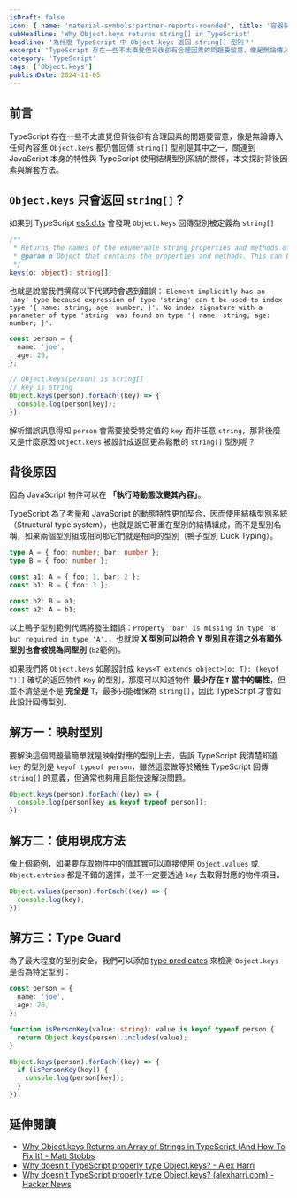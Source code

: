 ```yaml
---
isDraft: false
icon: { name: 'material-symbols:partner-reports-rounded', title: '容器裝載驚嘆號符號' }
subHeadline: 'Why Object.keys returns string[] in TypeScript'
headline: '為什麼 TypeScript 中 Object.keys 返回 string[] 型別？'
excerpt: 'TypeScript 存在一些不太直覺但背後卻有合理因素的問題要留意，像是無論傳入任何內容進 `Object.keys` 都仍會回傳 `string[]` 型別是其中之一，本文探討背後因素與提供不同方向的解套方法供不同情境使用。'
category: 'TypeScript'
tags: ['Object.keys']
publishDate: 2024-11-05
---
```


## 前言

TypeScript 存在一些不太直覺但背後卻有合理因素的問題要留意，像是無論傳入任何內容進 `Object.keys` 都仍會回傳 `string[]` 型別是其中之一，關連到 JavaScript 本身的特性與 TypeScript 使用結構型別系統的關係，本文探討背後因素與解套方法。

## `Object.keys` 只會返回 `string[]`？

如果到 TypeScript [es5.d.ts](https://github.com/microsoft/TypeScript/blob/main/src/lib/es5.d.ts) 會發現 `Object.keys` 回傳型別被定義為 `string[]`

```ts
/**
 * Returns the names of the enumerable string properties and methods of an object.
 * @param o Object that contains the properties and methods. This can be an object that you created or an existing Document Object Model (DOM) object.
 */
keys(o: object): string[];
```

也就是說當我們撰寫以下代碼時會遇到錯誤： `Element implicitly has an 'any' type because expression of type 'string' can't be used to index type '{ name: string; age: number; }'.
  No index signature with a parameter of type 'string' was found on type '{ name: string; age: number; }'.`

```ts del="person[key]"
const person = {
  name: 'joe',
  age: 20,
};

// Object.keys(person) is string[]
// key is string
Object.keys(person).forEach((key) => {
  console.log(person[key]);
});
```

解析錯誤訊息得知 `person` 會需要接受特定值的 `key` 而非任意 `string`，那背後麼又是什麼原因 `Object.keys` 被設計成返回更為鬆散的 `string[]` 型別呢？

## 背後原因

因為 JavaScript 物件可以在 **「執行時動態改變其內容」**。

TypeScript 為了考量和 JavaScript 的動態特性更加契合，因而使用結構型別系統（Structural type system），也就是說它著重在型別的結構組成，而不是型別名稱，如果兩個型別組成相同那它們就是相同的型別（鴨子型別 Duck Typing）。

```ts del="a2"
type A = { foo: number; bar: number };
type B = { foo: number };

const a1: A = { foo: 1, bar: 2 };
const b1: B = { foo: 3 };

const b2: B = a1;
const a2: A = b1;
```

以上鴨子型別範例代碼將發生錯誤：`Property 'bar' is missing in type 'B' but required in type 'A'.`，也就說 **X 型別可以符合 Y 型別且在這之外有額外型別也會被視為同型別** (`b2`範例)。

如果我們將 `Object.keys` 如願設計成 `keys<T extends object>(o: T): (keyof T)[]` 確切的返回物件 `Key` 的型別，那麼可以知道物件 **最少存在 `T` 當中的屬性**，但並不清楚是不是 **完全是** `T`，最多只能確保為 `string[]`，因此 TypeScript 才會如此設計回傳型別。

## 解方一：映射型別

要解決這個問題最簡單就是映射對應的型別上去，告訴 TypeScript 我清楚知道 `key` 的型別是 `keyof typeof person`，雖然這麼做等於犧牲 TypeScript 回傳 `string[]` 的意義，但通常也夠用且能快速解決問題。

```ts
Object.keys(person).forEach((key) => {
  console.log(person[key as keyof typeof person]);
});
```

## 解方二：使用現成方法

像上個範例，如果要存取物件中的值其實可以直接使用 `Object.values` 或 `Object.entries` 都是不錯的選擇，並不一定要透過 `key` 去取得對應的物件項目。

```ts
Object.values(person).forEach((key) => {
  console.log(key);
});
```

## 解方三：Type Guard

為了最大程度的型別安全，我們可以添加 [type predicates](https://www.typescriptlang.org/docs/handbook/2/narrowing.html#using-type-predicates) 來檢測 `Object.keys` 是否為特定型別：

```ts
const person = {
  name: 'joe',
  age: 20,
};

function isPersonKey(value: string): value is keyof typeof person {
  return Object.keys(person).includes(value);
}

Object.keys(person).forEach((key) => {
  if (isPersonKey(key)) {
    console.log(person[key]);
  }
});
```

## 延伸閱讀

- [Why Object.keys Returns an Array of Strings in TypeScript (And How To Fix It) - Matt Stobbs](https://www.mattstobbs.com/object-keys-typescript/)
- [Why doesn't TypeScript properly type Object.keys? - Alex Harri](https://alexharri.com/blog/typescript-structural-typing)
- [Why doesn't TypeScript properly type Object.keys? (alexharri.com) - Hacker News](https://news.ycombinator.com/item?id=36457557)
